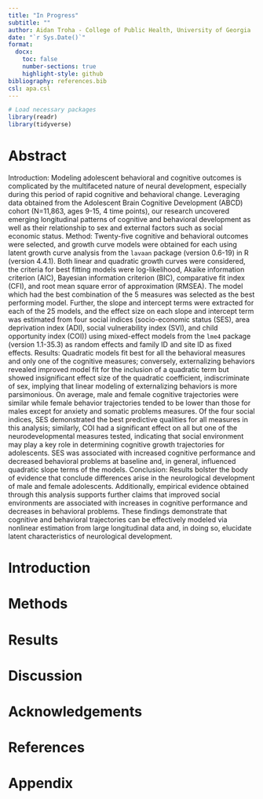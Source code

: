```yaml
---
title: "In Progress"
subtitle: ""
author: Aidan Troha - College of Public Health, University of Georgia
date: "`r Sys.Date()`"
format:
  docx:
    toc: false
    number-sections: true
    highlight-style: github
bibliography: references.bib
csl: apa.csl
---
```


```r
# Load necessary packages
library(readr)
library(tidyverse)
```

# Abstract

Introduction: Modeling adolescent behavioral and cognitive outcomes is complicated by the multifaceted nature of neural development, especially during this period of rapid cognitive and behavioral change. Leveraging data obtained from the Adolescent Brain Cognitive Development (ABCD) cohort (N=11,863, ages 9-15, 4 time points), our research uncovered emerging longitudinal patterns of cognitive and behavioral development as well as their relationship to sex and external factors such as social economic status. 
Method: Twenty-five cognitive and behavioral outcomes were selected, and growth curve models were obtained for each using latent growth curve analysis from the `lavaan` package (version 0.6-19) in R (version 4.4.1). Both linear and quadratic growth curves were considered, the criteria for best fitting models were log-likelihood, Akaike information criterion (AIC), Bayesian information criterion (BIC), comparative fit index (CFI), and root mean square error of approximation (RMSEA). The model which had the best combination of the 5 measures was selected as the best performing model. Further, the slope and intercept terms were extracted for each of the 25 models, and the effect size on each slope and intercept term was estimated from four social indices (socio-economic status (SES), area deprivation index (ADI), social vulnerability index (SVI), and child opportunity index (COI)) using mixed-effect models from the `lme4` package (version 1.1-35.3) as random effects and family ID and site ID as fixed effects. 
Results:  Quadratic models fit best for all the behavioral measures and only one of the cognitive measures; conversely, externalizing behaviors revealed improved model fit for the inclusion of a quadratic term but showed insignificant effect size of the quadratic coefficient, indiscriminate of sex, implying that linear modeling of externalizing behaviors is more parsimonious. On average, male and female cognitive trajectories were similar while female behavior trajectories tended to be lower than those for males except for anxiety and somatic problems measures. Of the four social indices, SES demonstrated the best predictive qualities for all measures in this analysis; similarly, COI had a significant effect on all but one of the neurodevelopmental measures tested, indicating that social environment may play a key role in determining cognitive growth trajectories for adolescents. SES was associated with increased cognitive performance and decreased behavioral problems at baseline and, in general, influenced quadratic slope terms of the models.
Conclusion: Results bolster the body of evidence that conclude differences arise in the neurological development of male and female adolescents. Additionally, empirical evidence obtained through this analysis supports further claims that improved social environments are associated with increases in cognitive performance and decreases in behavioral problems. These findings demonstrate that cognitive and behavioral trajectories can be effectively modeled via nonlinear estimation from large longitudinal data and, in doing so, elucidate latent characteristics of neurological development. 

# Introduction

# Methods

# Results

# Discussion

# Acknowledgements

# References

# Appendix